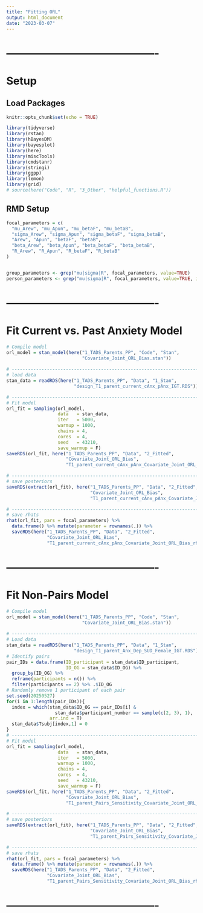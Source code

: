 ```yaml
---
title: "Fitting ORL"
output: html_document
date: "2023-03-07"
---
```



# -------------------------------------------
# Setup
## Load Packages
```r
knitr::opts_chunk$set(echo = TRUE)

library(tidyverse)
library(rstan)
library(hBayesDM)
library(bayesplot)
library(here)
library(miscTools)
library(cmdstanr)
library(stringi)
library(ggpp)
library(lemon)
library(grid)
# source(here("Code", "R", "3_Other", "helpful_functions.R"))
```


## RMD Setup
```r
focal_parameters = c(
  "mu_Arew", "mu_Apun", "mu_betaF", "mu_betaB", 
  "sigma_Arew", "sigma_Apun", "sigma_betaF", "sigma_betaB", 
  "Arew", "Apun", "betaF", "betaB", 
  "beta_Arew", "beta_Apun", "beta_betaF", "beta_betaB", 
  "R_Arew", "R_Apun", "R_betaF", "R_betaB"
)


group_parameters <- grep("mu|sigma|R", focal_parameters, value=TRUE)
person_parameters <- grep("mu|sigma|R", focal_parameters, value=TRUE, invert=TRUE)
```


# -------------------------------------------
# Fit Current vs. Past Anxiety Model
```r
# Compile model
orl_model = stan_model(here("1_TADS_Parents_PP", "Code", "Stan",
                            "Covariate_Joint_ORL_Bias.stan"))
  
# -----------------------------------------------------------------------------------
# load data
stan_data = readRDS(here("1_TADS_Parents_PP", "Data", "1_Stan",
                         "design_T1_parent_current_cAnx_pAnx_IGT.RDS"))

# -----------------------------------------------------------------------------------
# Fit model
orl_fit = sampling(orl_model, 
                   data   = stan_data, 
                   iter   = 5000, 
                   warmup = 1000, 
                   chains = 4, 
                   cores  = 4,
                   seed   = 43210,
                   save_warmup = F)
saveRDS(orl_fit, here("1_TADS_Parents_PP", "Data", "2_Fitted",
                      "Covariate_Joint_ORL_Bias",
                      "T1_parent_current_cAnx_pAnx_Covariate_Joint_ORL_Bias_fit.rds"))

# -----------------------------------------------------------------------------------
# save posteriors
saveRDS(extract(orl_fit), here("1_TADS_Parents_PP", "Data", "2_Fitted",
                               "Covariate_Joint_ORL_Bias",
                               "T1_parent_current_cAnx_pAnx_Covariate_Joint_ORL_Bias_posteriors.rds"))

# -----------------------------------------------------------------------------------
# save rhats
rhat(orl_fit, pars = focal_parameters) %>%
  data.frame() %>% mutate(parameter = rownames(.)) %>% 
  saveRDS(here("1_TADS_Parents_PP", "Data", "2_Fitted",
               "Covariate_Joint_ORL_Bias",
               "T1_parent_current_cAnx_pAnx_Covariate_Joint_ORL_Bias_rhats.rds"))
```


# -------------------------------------------
# Fit Non-Pairs Model
```r
# Compile model
orl_model = stan_model(here("1_TADS_Parents_PP", "Code", "Stan",
                            "Covariate_Joint_ORL_Bias.stan"))
  
# -----------------------------------------------------------------------------------
# Load data
stan_data = readRDS(here("1_TADS_Parents_PP", "Data", "1_Stan",
                         "design_T1_parent_Anx_Dep_SUD_Female_IGT.RDS"))
# Identify pairs
pair_IDs = data.frame(ID_participant = stan_data$ID_participant,
                      ID_OG = stan_data$ID_OG) %>% 
  group_by(ID_OG) %>% 
  reframe(participants = n()) %>%
  filter(participants == 2) %>% .$ID_OG
# Randomly remove 1 participant of each pair
set.seed(20250527)
for(i in 1:length(pair_IDs)){
  index = which(stan_data$ID_OG == pair_IDs[i] & 
                  stan_data$participant_number == sample(c(2, 3), 1),
                arr.ind = T)
  stan_data$Tsubj[index,1] = 0
}
# -----------------------------------------------------------------------------------
# Fit model
orl_fit = sampling(orl_model, 
                   data   = stan_data, 
                   iter   = 5000, 
                   warmup = 1000, 
                   chains = 4, 
                   cores  = 4,
                   seed   = 43210,
                   save_warmup = F)
saveRDS(orl_fit, here("1_TADS_Parents_PP", "Data", "2_Fitted",
                      "Covariate_Joint_ORL_Bias",
                      "T1_parent_Pairs_Sensitivity_Covariate_Joint_ORL_Bias_fit.rds"))

# -----------------------------------------------------------------------------------
# save posteriors
saveRDS(extract(orl_fit), here("1_TADS_Parents_PP", "Data", "2_Fitted",
                               "Covariate_Joint_ORL_Bias",
                               "T1_parent_Pairs_Sensitivity_Covariate_Joint_ORL_Bias_posteriors.rds"))

# -----------------------------------------------------------------------------------
# save rhats
rhat(orl_fit, pars = focal_parameters) %>%
  data.frame() %>% mutate(parameter = rownames(.)) %>% 
  saveRDS(here("1_TADS_Parents_PP", "Data", "2_Fitted",
               "Covariate_Joint_ORL_Bias",
               "T1_parent_Pairs_Sensitivity_Covariate_Joint_ORL_Bias_rhats.rds"))
```



# -------------------------------------------
```r

```














